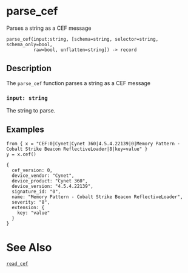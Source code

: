 
# parse_cef

Parses a string as a CEF message

```tql
parse_cef(input:string, [schema=string, selector=string, schema_only=bool,
          raw=bool, unflatten=string]) -> record
```

## Description

The `parse_cef` function parses a string as a CEF message

### `input: string`

The string to parse.

<CommonOptions />

## Examples

```tql
from { x = "CEF:0|Cynet|Cynet 360|4.5.4.22139|0|Memory Pattern - Cobalt Strike Beacon ReflectiveLoader|8|key=value" }
y = x.cef()
```
```tql
{
  cef_version: 0,
  device_vendor: "Cynet",
  device_product: "Cynet 360",
  device_version: "4.5.4.22139",
  signature_id: "0",
  name: "Memory Pattern - Cobalt Strike Beacon ReflectiveLoader",
  severity: "8",
  extension: {
    key: "value"
  }
}
```

# See Also

[`read_cef`](../operators/read_cef.mdx)
